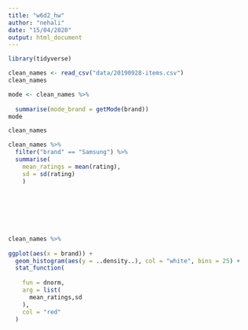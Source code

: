 ```yaml
---
title: "w6d2_hw"
author: "nehali"
date: "15/04/2020"
output: html_document
---
```


```r
library(tidyverse)

```

```r
clean_names <- read_csv("data/20190928-items.csv")
clean_names
```

```r
mode <- clean_names %>%
  
  summarise(mode_brand = getMode(brand))
mode
```
```r
clean_names
```

```r
clean_names %>%
  filter("brand" == "Samsung") %>%
  summarise(
    mean_ratings = mean(rating),
    sd = sd(rating)
    )
 
    
    
  

  
```

```r
clean_names %>%
  
ggplot(aes(x = brand)) +
  geom_histogram(aes(y = ..density..), col = "white", bins = 25) +
  stat_function(
    
    fun = dnorm,
    arg = list(
      mean_ratings,sd
    ),
    col = "red"
  )
  
```

